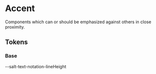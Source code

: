 
<Meta title="Theme/Characteristics/Accent" />

# Accent

Components which can or should be emphasized against others in close proximity.

## Tokens

### Base

<Canvas>
  <Story name="Base">
    <DocGrid>
      <ColorBlock colorVar="--salt-accent-background" />
      <ColorBlock colorVar="--salt-accent-background-disabled" />
      <ColorBlock colorVar="--salt-accent-borderColor" />
      <ColorBlock colorVar="--salt-accent-borderColor-disabled" />
      <ColorBlock colorVar="--salt-accent-foreground" />
      <ColorBlock colorVar="--salt-accent-foreground-disabled" />
      <FontSizeBlock fontSize="--salt-text-notation-fontSize" />
      <BlankBlockCell />
      <BlankBlockCode>--salt-text-notation-lineHeight</BlankBlockCode>
      <FontWeightBlock fontSize="--salt-text-notation-fontWeight" />
    </DocGrid>
  </Story>
</Canvas>
